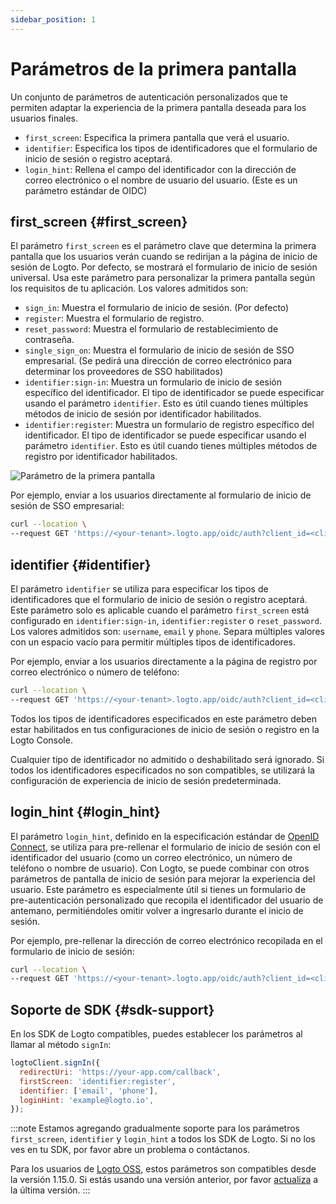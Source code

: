 ```yaml
---
sidebar_position: 1
---
```


# Parámetros de la primera pantalla

Un conjunto de parámetros de autenticación personalizados que te permiten adaptar la experiencia de la primera pantalla deseada para los usuarios finales.

- `first_screen`: Especifica la primera pantalla que verá el usuario.
- `identifier`: Especifica los tipos de identificadores que el formulario de inicio de sesión o registro aceptará.
- `login_hint`: Rellena el campo del identificador con la dirección de correo electrónico o el nombre de usuario del usuario. (Este es un parámetro estándar de OIDC)

## first_screen \{#first_screen}

El parámetro `first_screen` es el parámetro clave que determina la primera pantalla que los usuarios verán cuando se redirijan a la página de inicio de sesión de Logto. Por defecto, se mostrará el formulario de inicio de sesión universal. Usa este parámetro para personalizar la primera pantalla según los requisitos de tu aplicación. Los valores admitidos son:

- `sign_in`: Muestra el formulario de inicio de sesión. (Por defecto)
- `register`: Muestra el formulario de registro.
- `reset_password`: Muestra el formulario de restablecimiento de contraseña.
- `single_sign_on`: Muestra el formulario de inicio de sesión de SSO empresarial. (Se pedirá una dirección de correo electrónico para determinar los proveedores de SSO habilitados)
- `identifier:sign-in`: Muestra un formulario de inicio de sesión específico del identificador. El tipo de identificador se puede especificar usando el parámetro `identifier`. Esto es útil cuando tienes múltiples métodos de inicio de sesión por identificador habilitados.
- `identifier:register`: Muestra un formulario de registro específico del identificador. El tipo de identificador se puede especificar usando el parámetro `identifier`. Esto es útil cuando tienes múltiples métodos de registro por identificador habilitados.

<img src="/img/assets/first-screen-parameter.png" alt="Parámetro de la primera pantalla" />

Por ejemplo, enviar a los usuarios directamente al formulario de inicio de sesión de SSO empresarial:

```sh
curl --location \
--request GET 'https://<your-tenant>.logto.app/oidc/auth?client_id=<client_id>&...&first_screen=single_sign_on'
```

## identifier \{#identifier}

El parámetro `identifier` se utiliza para especificar los tipos de identificadores que el formulario de inicio de sesión o registro aceptará. Este parámetro solo es aplicable cuando el parámetro `first_screen` está configurado en `identifier:sign-in`, `identifier:register` o `reset_password`. Los valores admitidos son: `username`, `email` y `phone`. Separa múltiples valores con un espacio vacío para permitir múltiples tipos de identificadores.

Por ejemplo, enviar a los usuarios directamente a la página de registro por correo electrónico o número de teléfono:

```sh
curl --location \
--request GET 'https://<your-tenant>.logto.app/oidc/auth?client_id=<client_id>&...&first_screen=identifier:register&identifier=email phone'
```

Todos los tipos de identificadores especificados en este parámetro deben estar habilitados en tus configuraciones de inicio de sesión o registro en la Logto Console.

Cualquier tipo de identificador no admitido o deshabilitado será ignorado. Si todos los identificadores especificados no son compatibles, se utilizará la configuración de experiencia de inicio de sesión predeterminada.

## login_hint \{#login_hint}

El parámetro `login_hint`, definido en la especificación estándar de [OpenID Connect](https://openid.net/specs/openid-connect-core-1_0.html#AuthorizationEndpoint), se utiliza para pre-rellenar el formulario de inicio de sesión con el identificador del usuario (como un correo electrónico, un número de teléfono o nombre de usuario). Con Logto, se puede combinar con otros parámetros de pantalla de inicio de sesión para mejorar la experiencia del usuario. Este parámetro es especialmente útil si tienes un formulario de pre-autenticación personalizado que recopila el identificador del usuario de antemano, permitiéndoles omitir volver a ingresarlo durante el inicio de sesión.

Por ejemplo, pre-rellenar la dirección de correo electrónico recopilada en el formulario de inicio de sesión:

```sh
curl --location \
--request GET 'https://<your-tenant>.logto.app/oidc/auth?client_id=<client_id>&...&first_screen=identifier:sign_in&identifier=email&login_hint=example@logto.io
```

## Soporte de SDK \{#sdk-support}

En los SDK de Logto compatibles, puedes establecer los parámetros al llamar al método `signIn`:

```javascript
logtoClient.signIn({
  redirectUri: 'https://your-app.com/callback',
  firstScreen: 'identifier:register',
  identifier: ['email', 'phone'],
  loginHint: 'example@logto.io',
});
```

:::note
Estamos agregando gradualmente soporte para los parámetros `first_screen`, `identifier` y `login_hint` a todos los SDK de Logto. Si no los ves en tu SDK, por favor abre un problema o contáctanos.

Para los usuarios de [Logto OSS](/logto-oss), estos parámetros son compatibles desde la versión 1.15.0. Si estás usando una versión anterior, por favor [actualiza](/logto-oss/upgrading-oss-version) a la última versión.
:::
